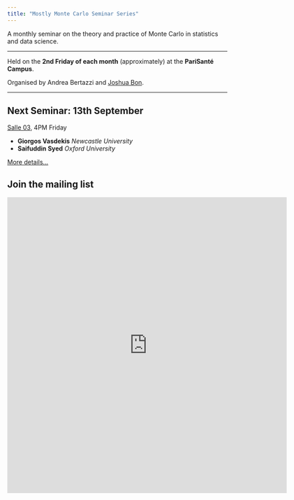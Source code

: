```yaml
---
title: "Mostly Monte Carlo Seminar Series"
---
```


A monthly seminar on the theory and practice of Monte Carlo in statistics and data science.

------------------------------------------------------------------------

Held on the **2nd Friday of each month** (approximately) at the **PariSanté Campus**.

Organised by Andrea Bertazzi and [Joshua Bon](https://bonstats.github.io).

------------------------------------------------------------------------

::: callout-note
## Next Seminar: 13th September

[Salle 03](psc_rooms.qmd), 4PM Friday

-   **Giorgos Vasdekis** *Newcastle University*
-   **Saifuddin Syed** *Oxford University*

[More details...](sem/s2024_10.qmd)
:::

## Join the mailing list

<iframe src="https://docs.google.com/forms/d/e/1FAIpQLSeYfJCkKc8sO4SR8qemic3ctTwcoRcmCrapRHIIT-BFA3-pEA/viewform?embedded=true" width="640" height="676" frameborder="0" marginheight="0" marginwidth="0">

Loading...

</iframe>
